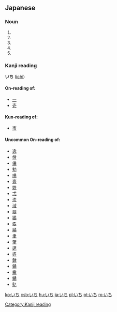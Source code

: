 == Japanese ==
===Noun===
{{ja-noun|h|rom=ichi}}
# {{japdef|一|[[one]], [[1]]}}
# {{japdef|市|[[city]] / [[town]],  [[market]] / [[fair]], [[trade]]}}
# {{japdef|壱|[[number]] [[one]]}}
# {{japdef|位置|[[place]], [[position]], [[location]], [[situation]]}}
# {{japdef|位地|[[place]], [[position]], [[location]], [[situation]]}}

===Kanji reading===
[[Category:Kanji reading]]
'''いち''' ([[ichi]])
====On-reading of:====
*[[一]] 
*[[壱]]
====Kun-reading of:====
*[[市]]
====Uncommon On-reading of:====
*[[逸]] 
*[[佾]] 
*[[僪]] 
*[[劮]] 
*[[噊]] 
*[[壹]]
*[[妷]] 
*[[弌]] 
*[[泆]] 
*[[淢]] 
*[[燚]] 
*[[獝]] 
*[[矞]] 
*[[繘]] 
*[[聿]] 
*[[茟]] 
*[[蒁]] 
*[[遹]] 
*[[銉]] 
*[[鐍]] 
*[[霱]] 
*[[鱊]] 
*[[鳦]]

[[ko:いち]]
[[csb:いち]]
[[hu:いち]]
[[ja:いち]]
[[pl:いち]]
[[pt:いち]]
[[ro:いち]]